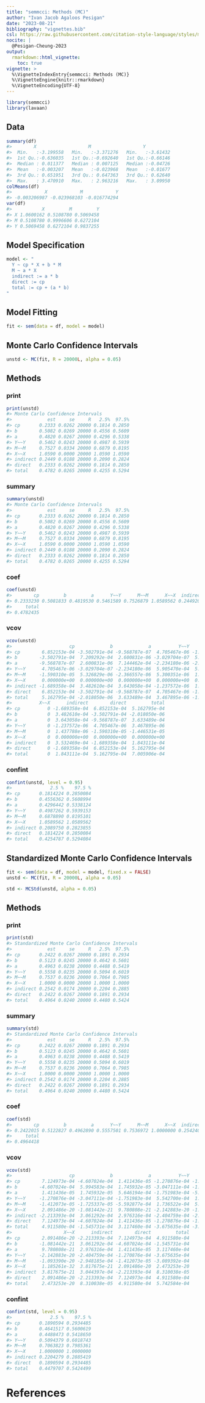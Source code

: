 ```yaml
---
title: "semmcci: Methods (MC)"
author: "Ivan Jacob Agaloos Pesigan"
date: "2023-08-21"
bibliography: "vignettes.bib"
csl: https://raw.githubusercontent.com/citation-style-language/styles/master/apa.csl
nocite: |
  @Pesigan-Cheung-2023
output:
  rmarkdown::html_vignette:
    toc: true
vignette: >
  %\VignetteIndexEntry{semmcci: Methods (MC)}
  %\VignetteEngine{knitr::rmarkdown}
  %\VignetteEncoding{UTF-8}
---
```


<!-- vignettes/methods-mc.Rmd is generated from .setup/vignettes/methods-mc.Rmd.orig. Please edit that file -->






```r
library(semmcci)
library(lavaan)
```

## Data




```r
summary(df)
#>        X                   M                   Y           
#>  Min.   :-3.199558   Min.   :-3.371276   Min.   :-3.61432  
#>  1st Qu.:-0.636035   1st Qu.:-0.692640   1st Qu.:-0.66146  
#>  Median : 0.011377   Median : 0.007125   Median :-0.04726  
#>  Mean   :-0.003207   Mean   :-0.023968   Mean   :-0.01677  
#>  3rd Qu.: 0.651951   3rd Qu.: 0.647363   3rd Qu.: 0.62640  
#>  Max.   : 3.470910   Max.   : 2.963216   Max.   : 3.09950
colMeans(df)
#>            X            M            Y 
#> -0.003206987 -0.023968103 -0.016774294
var(df)
#>           X         M         Y
#> X 1.0600162 0.5108780 0.5069458
#> M 0.5108780 0.9996606 0.6272104
#> Y 0.5069458 0.6272104 0.9837255
```

## Model Specification


```r
model <- "
  Y ~ cp * X + b * M
  M ~ a * X
  indirect := a * b
  direct := cp
  total := cp + (a * b)
"
```

## Model Fitting


```r
fit <- sem(data = df, model = model)
```

## Monte Carlo Confidence Intervals


```r
unstd <- MC(fit, R = 20000L, alpha = 0.05)
```

## Methods

### print


```r
print(unstd)
#> Monte Carlo Confidence Intervals
#>             est     se     R   2.5%  97.5%
#> cp       0.2333 0.0262 20000 0.1814 0.2850
#> b        0.5082 0.0269 20000 0.4556 0.5609
#> a        0.4820 0.0267 20000 0.4296 0.5338
#> Y~~Y     0.5462 0.0243 20000 0.4987 0.5939
#> M~~M     0.7527 0.0334 20000 0.6879 0.8195
#> X~~X     1.0590 0.0000 20000 1.0590 1.0590
#> indirect 0.2449 0.0188 20000 0.2090 0.2824
#> direct   0.2333 0.0262 20000 0.1814 0.2850
#> total    0.4782 0.0265 20000 0.4255 0.5294
```

### summary


```r
summary(unstd)
#> Monte Carlo Confidence Intervals
#>             est     se     R   2.5%  97.5%
#> cp       0.2333 0.0262 20000 0.1814 0.2850
#> b        0.5082 0.0269 20000 0.4556 0.5609
#> a        0.4820 0.0267 20000 0.4296 0.5338
#> Y~~Y     0.5462 0.0243 20000 0.4987 0.5939
#> M~~M     0.7527 0.0334 20000 0.6879 0.8195
#> X~~X     1.0590 0.0000 20000 1.0590 1.0590
#> indirect 0.2449 0.0188 20000 0.2090 0.2824
#> direct   0.2333 0.0262 20000 0.1814 0.2850
#> total    0.4782 0.0265 20000 0.4255 0.5294
```

### coef


```r
coef(unstd)
#>        cp         b         a      Y~~Y      M~~M      X~~X  indirect    direct 
#> 0.2333230 0.5081833 0.4819530 0.5461589 0.7526879 1.0589562 0.2449205 0.2333230 
#>     total 
#> 0.4782435
```

### vcov


```r
vcov(unstd)
#>                     cp             b             a          Y~~Y          M~~M
#> cp        6.852153e-04 -3.502791e-04 -9.568787e-07  4.705467e-06 -1.590310e-05
#> b        -3.502791e-04  7.209292e-04  2.600831e-06 -3.029704e-07  5.326829e-06
#> a        -9.568787e-07  2.600831e-06  7.144462e-04 -2.234180e-06 -2.366557e-06
#> Y~~Y      4.705467e-06 -3.029704e-07 -2.234180e-06  5.905470e-04  5.300351e-06
#> M~~M     -1.590310e-05  5.326829e-06 -2.366557e-06  5.300351e-06  1.118177e-03
#> X~~X      0.000000e+00  0.000000e+00  0.000000e+00  0.000000e+00  0.000000e+00
#> indirect -1.689358e-04  3.482610e-04  3.643058e-04 -1.237572e-06  1.437788e-06
#> direct    6.852153e-04 -3.502791e-04 -9.568787e-07  4.705467e-06 -1.590310e-05
#> total     5.162795e-04 -2.018050e-06  3.633489e-04  3.467895e-06 -1.446531e-05
#>          X~~X      indirect        direct         total
#> cp          0 -1.689358e-04  6.852153e-04  5.162795e-04
#> b           0  3.482610e-04 -3.502791e-04 -2.018050e-06
#> a           0  3.643058e-04 -9.568787e-07  3.633489e-04
#> Y~~Y        0 -1.237572e-06  4.705467e-06  3.467895e-06
#> M~~M        0  1.437788e-06 -1.590310e-05 -1.446531e-05
#> X~~X        0  0.000000e+00  0.000000e+00  0.000000e+00
#> indirect    0  3.532469e-04 -1.689358e-04  1.843111e-04
#> direct      0 -1.689358e-04  6.852153e-04  5.162795e-04
#> total       0  1.843111e-04  5.162795e-04  7.005906e-04
```

### confint


```r
confint(unstd, level = 0.95)
#>              2.5 %    97.5 %
#> cp       0.1814224 0.2850084
#> b        0.4556362 0.5608994
#> a        0.4296442 0.5338124
#> Y~~Y     0.4987262 0.5939153
#> M~~M     0.6878890 0.8195101
#> X~~X     1.0589562 1.0589562
#> indirect 0.2089750 0.2823855
#> direct   0.1814224 0.2850084
#> total    0.4254787 0.5294084
```

## Standardized Monte Carlo Confidence Intervals


```r
fit <- sem(data = df, model = model, fixed.x = FALSE)
unstd <- MC(fit, R = 20000L, alpha = 0.05)
```


```r
std <- MCStd(unstd, alpha = 0.05)
```

## Methods

### print


```r
print(std)
#> Standardized Monte Carlo Confidence Intervals
#>             est     se     R   2.5%  97.5%
#> cp       0.2422 0.0267 20000 0.1891 0.2934
#> b        0.5123 0.0245 20000 0.4642 0.5601
#> a        0.4963 0.0238 20000 0.4488 0.5419
#> Y~~Y     0.5558 0.0235 20000 0.5094 0.6019
#> M~~M     0.7537 0.0236 20000 0.7064 0.7985
#> X~~X     1.0000 0.0000 20000 1.0000 1.0000
#> indirect 0.2542 0.0174 20000 0.2204 0.2885
#> direct   0.2422 0.0267 20000 0.1891 0.2934
#> total    0.4964 0.0240 20000 0.4480 0.5424
```

### summary


```r
summary(std)
#> Standardized Monte Carlo Confidence Intervals
#>             est     se     R   2.5%  97.5%
#> cp       0.2422 0.0267 20000 0.1891 0.2934
#> b        0.5123 0.0245 20000 0.4642 0.5601
#> a        0.4963 0.0238 20000 0.4488 0.5419
#> Y~~Y     0.5558 0.0235 20000 0.5094 0.6019
#> M~~M     0.7537 0.0236 20000 0.7064 0.7985
#> X~~X     1.0000 0.0000 20000 1.0000 1.0000
#> indirect 0.2542 0.0174 20000 0.2204 0.2885
#> direct   0.2422 0.0267 20000 0.1891 0.2934
#> total    0.4964 0.0240 20000 0.4480 0.5424
```

### coef


```r
coef(std)
#>        cp         b         a      Y~~Y      M~~M      X~~X  indirect    direct 
#> 0.2422015 0.5122827 0.4962890 0.5557501 0.7536972 1.0000000 0.2542403 0.2422015 
#>     total 
#> 0.4964418
```

### vcov


```r
vcov(std)
#>                     cp             b             a          Y~~Y          M~~M
#> cp        7.124973e-04 -4.607024e-04  1.411436e-05 -1.270876e-04 -1.412073e-05
#> b        -4.607024e-04  5.994583e-04  1.745932e-05 -3.047111e-04 -1.725337e-05
#> a         1.411436e-05  1.745932e-05  5.646194e-04 -1.751983e-04 -5.592877e-04
#> Y~~Y     -1.270876e-04 -3.047111e-04 -1.751983e-04  5.542700e-04  1.736522e-04
#> M~~M     -1.412073e-05 -1.725337e-05 -5.592877e-04  1.736522e-04  5.546290e-04
#> X~~X      2.091486e-20 -1.081442e-21  9.780808e-21 -2.142883e-20 -1.093390e-20
#> indirect -2.213393e-04  3.061292e-04  2.976316e-04 -2.404759e-04 -2.948185e-04
#> direct    7.124973e-04 -4.607024e-04  1.411436e-05 -1.270876e-04 -1.412073e-05
#> total     4.911580e-04 -1.545731e-04  3.117460e-04 -3.675635e-04 -3.089392e-04
#>                   X~~X      indirect        direct         total
#> cp        2.091486e-20 -2.213393e-04  7.124973e-04  4.911580e-04
#> b        -1.081442e-21  3.061292e-04 -4.607024e-04 -1.545731e-04
#> a         9.780808e-21  2.976316e-04  1.411436e-05  3.117460e-04
#> Y~~Y     -2.142883e-20 -2.404759e-04 -1.270876e-04 -3.675635e-04
#> M~~M     -1.093390e-20 -2.948185e-04 -1.412073e-05 -3.089392e-04
#> X~~X      1.185261e-32  3.817675e-21  2.091486e-20  2.473253e-20
#> indirect  3.817675e-21  3.044397e-04 -2.213393e-04  8.310038e-05
#> direct    2.091486e-20 -2.213393e-04  7.124973e-04  4.911580e-04
#> total     2.473253e-20  8.310038e-05  4.911580e-04  5.742584e-04
```

### confint


```r
confint(std, level = 0.95)
#>              2.5 %    97.5 %
#> cp       0.1890594 0.2934485
#> b        0.4641517 0.5600619
#> a        0.4488473 0.5418650
#> Y~~Y     0.5094379 0.6018743
#> M~~M     0.7063823 0.7985361
#> X~~X     1.0000000 1.0000000
#> indirect 0.2204279 0.2885419
#> direct   0.1890594 0.2934485
#> total    0.4479707 0.5424499
```

# References
